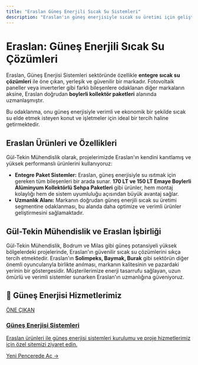 ```yaml
---
title: "Eraslan Güneş Enerjili Sıcak Su Sistemleri"
description: "Eraslan'ın güneş enerjisiyle sıcak su üretimi için geliştirdiği, 170 LT ve 150 LT gibi emaye boylerli alüminyum kollektör paketleri hakkında bilgi."
---
```


# Eraslan: Güneş Enerjili Sıcak Su Çözümleri

Eraslan, Güneş Enerjisi Sistemleri sektöründe özellikle **entegre sıcak su çözümleri** ile öne çıkan, yerleşik ve güvenilir bir markadır. Fotovoltaik paneller veya inverterler gibi farklı bileşenlere odaklanan diğer markaların aksine, Eraslan doğrudan **boylerli kollektör paketleri** alanında uzmanlaşmıştır.

Bu odaklanma, onu güneş enerjisiyle verimli ve ekonomik bir şekilde sıcak su elde etmek isteyen konut ve işletmeler için ideal bir tercih haline getirmektedir.

## Eraslan Ürünleri ve Özellikleri

Gül-Tekin Mühendislik olarak, projelerimizde Eraslan'ın kendini kanıtlamış ve yüksek performanslı ürünlerini kullanıyoruz:

*   **Entegre Paket Sistemler:** Eraslan, güneş enerjisiyle su ısıtmak için gereken tüm bileşenleri bir arada sunar. **170 LT ve 150 LT Emaye Boylerli Alüminyum Kollektörlü Sehpa Paketleri** gibi ürünler, hem montaj kolaylığı hem de sistem uyumluluğu açısından büyük avantaj sağlar.
*   **Uzmanlık Alanı:** Markanın doğrudan güneş enerjili sıcak su üretimi segmentine odaklanması, bu alanda daha optimize ve verimli ürünler geliştirmesini sağlamaktadır.

## Gül-Tekin Mühendislik ve Eraslan İşbirliği

Gül-Tekin Mühendislik, Bodrum ve Milas gibi güneş potansiyeli yüksek bölgelerdeki projelerinde, Eraslan'ın güvenilir sıcak su çözümlerini sıkça tercih etmektedir. Eraslan'ın **Solimpeks, Baymak, Burak** gibi sektörün diğer önemli oyuncularıyla birlikte anılması, markanın kalitesinin ve pazardaki yerinin bir göstergesidir. Müşterilerimize enerji tasarrufu sağlayan, uzun ömürlü ve verimli sistemler sunarken Eraslan'ın uzmanlığına güveniyoruz.

## 🌟 Güneş Enerjisi Hizmetlerimiz

<a href="https://gunes-enerjisi.gul-tekinmuhendislik.com" target="_blank" rel="noopener noreferrer" class="link-card featured">
  <div class="link-card-content">
    <span class="badge">ÖNE ÇIKAN</span>
    <h3>Güneş Enerjisi Sistemleri</h3>
    <p>Eraslan ürünleri ile güneş enerjisi sistemleri kurulumu ve proje hizmetlerimiz için özel sitemizi ziyaret edin.</p>
    <span class="link-card-cta">Yeni Pencerede Aç →</span>
  </div>
</a>
